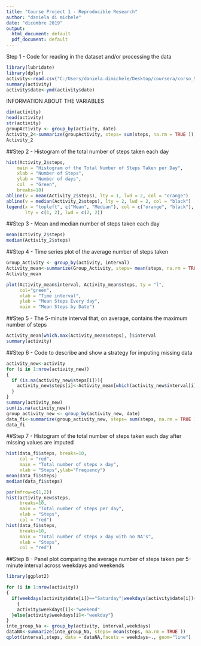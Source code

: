 ---
title: "Course Project 1 - Reproducible Research"
author: "daniela di michele"
date: "dicembre 2019"
output:
  html_document: default
  pdf_document: default
---

Step 1 - Code for reading in the dataset and/or processing the data
```{r}
library(lubridate)
library(dplyr)
activity<-read.csv("C:/Users/daniela.dimichele/Desktop/coursera/corso_5/test_2/activity.csv",header=TRUE,sep=",")
summary(activity)
activity$date<-ymd(activity$date)
```
INFORMATION ABOUT THE VARIABLES
```{r}
dim(activity)
head(activity)
str(activity)
groupActivity <- group_by(activity, date)
Activity_2<-summarize(groupActivity, steps= sum(steps, na.rm = TRUE ))
Activity_2
```
##Step 2 - Histogram of the total number of steps taken each day
```{r}
hist(Activity_2$steps,
    main = "Histogram of the Total Number of Steps Taken per Day", 
    xlab = "Number of Steps", 
    ylab = "Number of days",
    col  = "Green",
    breaks=10)
abline(v = mean(Activity_2$steps), lty = 1, lwd = 2, col = "orange")
abline(v = median(Activity_2$steps), lty = 2, lwd = 2, col = "black")
legend(x = "topleft", c("Mean", "Median"), col = c("orange", "black"), 
       lty = c(1, 2), lwd = c(2, 2))

```
##Step 3 - Mean and median number of steps taken each day
```{r}
mean(Activity_2$steps)
median(Activity_2$steps)
```

##Step 4 - Time series plot of the average number of steps taken
```{r}
Group_Activity <- group_by(activity, interval)
Activity_mean<-summarize(Group_Activity, steps= mean(steps, na.rm = TRUE ))
Activity_mean

plot(Activity_mean$interval, Activity_mean$steps, ty = "l",
     col="green",
     xlab = "Time interval", 
     ylab = "Mean Steps Every day", 
     main = "Mean Steps by Date")
```

##Step 5 - The 5-minute interval that, on average, contains the maximum number of steps
```{r}
Activity_mean[which.max(Activity_mean$steps), ]$interval
summary(activity)
```
##Step 6 - Code to describe and show a strategy for imputing missing data
```{r}
activity_new<-activity
for (i in 1:nrow(activity_new))
{
  if (is.na(activity_new$steps[i])){
    activity_new$steps[i]<-Activity_mean[which(activity_new$interval[i] == Activity_mean$interval),]$steps
  }
}
summary(activity_new)
sum(is.na(activity_new))
group_activity_new <- group_by(activity_new, date)
data_fi<-summarize(group_activity_new, steps= sum(steps, na.rm = TRUE ))
data_fi
```

##Step 7 - Histogram of the total number of steps taken each day after missing values are imputed
```{r}
hist(data_fi$steps, breaks=10,
     col = "red",
     main = "Total number of steps x day", 
     xlab = "Steps",ylab="Frequency")
mean(data_fi$steps)
median(data_fi$steps)
``` 

```{r}
par(mfrow=c(1,2))
hist(activity_new$steps, 
     breaks=10,
     main = "Total number of steps per day", 
     xlab = "Steps", 
     col = "red")
hist(data_fi$steps, 
     breaks=10,
     main = "Total number of steps x day with no NA's", 
     xlab = "Steps",
     col = "red")
```

##Step 8 - Panel plot comparing the average number of steps taken per 5-minute interval across weekdays and weekends
```{r}
library(ggplot2)

for (i in 1:nrow(activity))
{
  if(weekdays(activity$date[i])=="Saturday"|weekdays(activity$date[i])=="Sunday")
    { 
    activity$weekdays[i]<-"weekend"
  }else{activity$weekdays[i]<-"weekday"}
}
inte_group_Na <- group_by(activity, interval,weekdays)
dataNA<-summarize(inte_group_Na, steps= mean(steps, na.rm = TRUE ))
qplot(interval,steps, data = dataNA,facets = weekdays~., geom="line")
```



